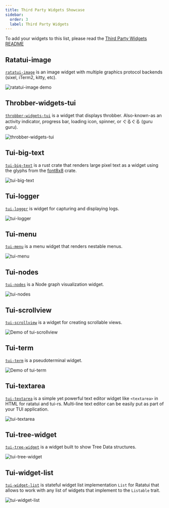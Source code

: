 ```yaml
---
title: Third Party Widgets Showcase
sidebar:
  order: 3
  label: Third Party Widgets
---
```



To add your widgets to this list, please read the
[Third Party Widgets README](https://github.com/ratatui/ratatui-website/blob/main/src/content/docs/showcase/third-party-widgets.mdx)

## Ratatui-image <LinkBadge text="Crate" href="https://crates.io/crates/ratatui-image" /> <LinkBadge text="Docs" href="https://docs.rs/ratatui-image" /> <LinkBadge text="GitHub" href="https://github.com/benjajaja/ratatui-image" />

[`ratatui-image`](https://crates.io/crates/ratatui-image) is an image widget with multiple graphics
protocol backends (sixel, iTerm2, kitty, etc).

![ratatui-image demo](https://github.com/benjajaja/ratatui-image/blob/master/assets/Screenshot.png?raw=true)

## Throbber-widgets-tui <LinkBadge text="Crate" href="https://crates.io/crates/throbber-widgets-tui" /> <LinkBadge text="Docs" href="https://docs.rs/throbber-widgets-tui" /> <LinkBadge text="GitHub" href="https://github.com/arkbig/throbber-widgets-tui" />

[`throbber-widgets-tui`](https://crates.io/crates/throbber-widgets-tui) is a widget that displays
throbber. Also-known-as an activity indicator, progress bar, loading icon, spinner,
or ぐるぐる (guru guru).

![throbber-widgets-tui](./third-party-widgets/throbber-widgets-tui.gif)

## Tui-big-text <LinkBadge text="Crate" href="https://crates.io/crates/tui-big-text" /> <LinkBadge text="Docs" href="https://docs.rs/tui-big-text" /> <LinkBadge text="GitHub" href="https://github.com/joshka/tui-big-text" />

[`tui-big-text`](https://crates.io/crates/tui-big-text) is a rust crate that renders large pixel
text as a widget using the glyphs from the [font8x8](https://crates.io/crates/font8x8) crate.

![tui-big-text](./third-party-widgets/tui-big-text.png)

## Tui-logger <LinkBadge text="Crate" href="https://crates.io/crates/tui-logger" /> <LinkBadge text="Docs" href="https://docs.rs/tui-logger" /> <LinkBadge text="GitHub" href="https://github.com/gin66/tui-logger" />

[`tui-logger`](https://crates.io/crates/tui-logger) is widget for capturing and displaying logs.

![tui-logger](./third-party-widgets/tui-logger.png)

## Tui-menu <LinkBadge text="Crate" href="https://crates.io/crates/tui-menu" /> <LinkBadge text="Docs" href="https://docs.rs/tui-menu" /> <LinkBadge text="GitHub" href="https://github.com/shuoli84/tui-menu" />

[`tui-menu`](https://crates.io/crates/tui-menu) is a menu widget that renders nestable menus.

![tui-menu](./third-party-widgets/tui-menu.png)

## Tui-nodes <LinkBadge text="Crate" href="https://crates.io/crates/tui-nodes" /> <LinkBadge text="Docs" href="https://docs.rs/tui-nodes" /> <LinkBadge text="Sourcehut" href="https://git.sr.ht/~jaxter184/tui-nodes" />

[`tui-nodes`](https://crates.io/crates/tui-nodes) is a Node graph visualization widget.

![tui-nodes](./third-party-widgets/tui-nodes.gif)

## Tui-scrollview <LinkBadge text="Crate" href="https://crates.io/crates/tui-scrollview" /> <LinkBadge text="Docs" href="https://docs.rs/tui-scrollview" /> <LinkBadge text="GitHub" href="https://github.com/joshka/tui-scrollview" />

[`tui-scrollview`](https://crates.io/crates/tui-scrollview) is a widget for creating scrollable
views.

![Demo of tui-scrollview](https://vhs.charm.sh/vhs-6PuT3pdwSTp4aTvKrCBx9F.gif)

## Tui-term <LinkBadge text="Crate" href="https://crates.io/crates/tui-term" /> <LinkBadge text="Docs" href="https://docs.rs/tui-term" /> <LinkBadge text="GitHub" href="https://github.com/a-kenji/tui-term" />

[`tui-term`](https://crates.io/crates/tui-term) is a pseudoterminal widget.

![Demo of tui-term](https://vhs.charm.sh/vhs-4zK1zlTOSueAmlOkZlssBr.gif)

## Tui-textarea <LinkBadge text="Crate" href="https://crates.io/crates/tui-textarea" /> <LinkBadge text="Docs" href="https://docs.rs/tui-textarea" /> <LinkBadge text="GitHub" href="https://github.com/rhysd/tui-textarea" />

[`tui-textarea`](https://crates.io/crates/tui-textarea) is a simple yet powerful text editor widget
like `<textarea>` in HTML for ratatui and tui-rs. Multi-line text editor can be easily put as part
of your TUI application.

![tui-textarea](./third-party-widgets/tui-textarea.gif)

## Tui-tree-widget <LinkBadge text="Crate" href="https://crates.io/crates/tui-tree-widget" /> <LinkBadge text="Docs" href="https://docs.rs/tui-tree-widget" /> <LinkBadge text="GitHub" href="https://github.com/EdJoPaTo/tui-rs-tree-widget" />

[`tui-tree-widget`](https://crates.io/crates/tui-tree-widget) is a widget built to show Tree Data
structures.

![tui-tree-widget](./third-party-widgets/tui-treeview.gif)

## Tui-widget-list <LinkBadge text="Crate" href="https://crates.io/crates/tui-widget-list" /> <LinkBadge text="Docs" href="https://docs.rs/tui-widget-list" /> <LinkBadge text="GitHub" href="https://github.com/preiter93/tui-widget-list" />

[`tui-widget-list`](https://crates.io/crates/tui-widget-list) is stateful widget list implementation
`List` for Ratatui that allows to work with any list of widgets that implement to the `Listable`
trait.

![tui-widget-list](./third-party-widgets/tui-widget-list.gif)
